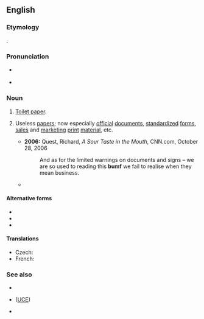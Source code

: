 ==English==

===Etymology===
{{clipping|en|bumfodder}}.

===Pronunciation===
* {{a|UK}} {{IPA|en|/bʌmf/}}
* {{audio|en|LL-Q1860 (eng)-Vealhurl-bumf.wav |Audio (UK)}}

===Noun===
{{en-noun|-}}

# {{lb|en|British|obsolete}} [[toilet paper|Toilet paper]].
# {{lb|en|pejorative}} Useless [[papers]]; now especially [[official]] [[document]]s, [[standardize]]d [[form]]s, [[sales]] and [[marketing]] [[print]] [[material]], etc.
#* '''2006:''' Quest, Richard, ''A Sour Taste in the Mouth'', CNN.com, October 28, 2006
#*: And as for the limited warnings on documents and signs – we are so used to reading this '''bumf''' we fail to realise when they mean business.
#* {{quote-journal|en|title=No hiding place
|date=2013-05-25|volume=407|issue=8837|page=74|magazine={{w|The Economist}}
|url=http://www.economist.com/news/science-and-technology/21578357-plan-assess-peoples-personal-characteristics-their-twitter-streams-no
|passage=In America alone, people spent $170 billion on “direct marketing”—junk mail of both the physical and electronic varieties—last year. Yet of those who received unsolicited adverts through the post, only 3% bought anything as a result. If the '''bumf''' arrived electronically, the take-up rate was 0.1%. And for online adverts the “conversion” into sales was a minuscule 0.01%.}}

====Alternative forms====
* {{l|en|bumph}}
* {{l|en|bumpfh}}
* {{l|en|bumpf}}

====Translations====
{{trans-top|useless documents}}
* Czech: {{t|cs|lejstra|n-p}}
* French: {{t+|fr|paperasse|f}}
{{trans-mid}}
{{trans-bottom}}

===See also===
* {{l|en|spam}}
* {{l|en|unsolicited}} {{l|en|commercial}} {{l|en|email}} ([[UCE]])
* {{l|en|junk mail}}